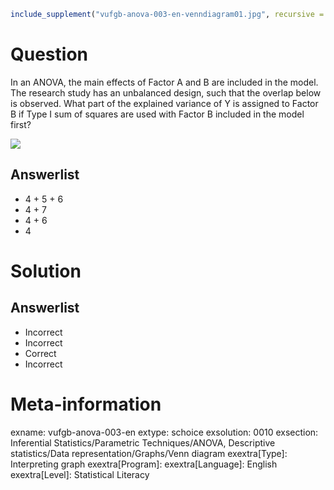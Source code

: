 ```r
include_supplement("vufgb-anova-003-en-venndiagram01.jpg", recursive = TRUE)
```

Question
========

In an ANOVA, the main effects of Factor A and B are included in the model. The research study has an unbalanced design, such that the overlap below is observed. What part of the explained variance of Y is assigned to Factor B if Type I sum of squares are used with Factor B included in the model first?

![](vufgb-anova-003-en-venndiagram01.jpg)
  
Answerlist
----------
* 4 + 5 + 6
* 4 + 7
* 4 + 6
* 4

Solution
========

Answerlist
----------
* Incorrect
* Incorrect
* Correct
* Incorrect

Meta-information
================
exname: vufgb-anova-003-en
extype: schoice
exsolution: 0010
exsection: Inferential Statistics/Parametric Techniques/ANOVA, Descriptive statistics/Data representation/Graphs/Venn diagram
exextra[Type]: Interpreting graph
exextra[Program]: 
exextra[Language]: English
exextra[Level]: Statistical Literacy
